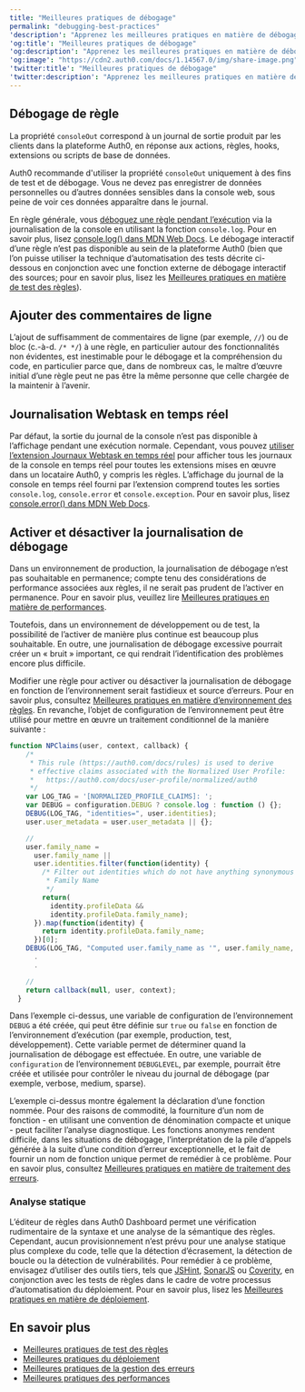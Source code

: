 ```yaml
---
title: "Meilleures pratiques de débogage"
permalink: "debugging-best-practices"
'description': "Apprenez les meilleures pratiques en matière de débogage."
'og:title': "Meilleures pratiques de débogage"
'og:description': "Apprenez les meilleures pratiques en matière de débogage."
'og:image': "https://cdn2.auth0.com/docs/1.14567.0/img/share-image.png"
'twitter:title': "Meilleures pratiques de débogage"
'twitter:description': "Apprenez les meilleures pratiques en matière de débogage."
---
```


## Débogage de règle

<Warning>

La propriété `consoleOut` correspond à un journal de sortie produit par les clients dans la plateforme Auth0, en réponse aux actions, règles, hooks, extensions ou scripts de base de données.

Auth0 recommande d'utiliser la propriété `consoleOut` uniquement à des fins de test et de débogage. Vous ne devez pas enregistrer de données personnelles ou d’autres données sensibles dans la console web, sous peine de voir ces données apparaître dans le journal.

</Warning>

En règle générale, vous [déboguez une règle pendant l’exécution](/docs/fr-ca/customize/rules/debug-rules) via la journalisation de la console en utilisant la fonction `console.log`. Pour en savoir plus, lisez [console.log() dans MDN Web Docs](https://developer.mozilla.org/en-US/docs/Web/API/Console/log). Le débogage interactif d’une règle n’est pas disponible au sein de la plateforme Auth0 (bien que l’on puisse utiliser la technique d’automatisation des tests décrite ci-dessous en conjonction avec une fonction externe de débogage interactif des sources; pour en savoir plus, lisez les [Meilleures pratiques en matière de test des règles](/docs/fr-ca/rules-best-practices/rules-testing-best-practices)).

## Ajouter des commentaires de ligne

L’ajout de suffisamment de commentaires de ligne (par exemple, `//`) ou de bloc (c.-à-d. `/* */`) à une règle, en particulier autour des fonctionnalités non évidentes, est inestimable pour le débogage et la compréhension du code, en particulier parce que, dans de nombreux cas, le maître d’œuvre initial d’une règle peut ne pas être la même personne que celle chargée de la maintenir à l’avenir.

## Journalisation Webtask en temps réel

Par défaut, la sortie du journal de la console n’est pas disponible à l’affichage pendant une exécution normale. Cependant, vous pouvez [utiliser l’extension Journaux Webtask en temps réel](/docs/fr-ca/customize/extensions/real-time-webtask-logs) pour afficher tous les journaux de la console en temps réel pour toutes les extensions mises en œuvre dans un locataire Auth0, y compris les règles. L’affichage du journal de la console en temps réel fourni par l’extension comprend toutes les sorties `console.log`, `console.error` et `console.exception`. Pour en savoir plus, lisez [console.error() dans MDN Web Docs](https://developer.mozilla.org/en-US/docs/Web/API/Console/error).

## Activer et désactiver la journalisation de débogage

Dans un environnement de production, la journalisation de débogage n’est pas souhaitable en permanence; compte tenu des considérations de performance associées aux règles, il ne serait pas prudent de l’activer en permanence. Pour en savoir plus, veuillez lire [Meilleures pratiques en matière de performances](/docs/fr-ca/troubleshoot/performance-best-practices).

Toutefois, dans un environnement de développement ou de test, la possibilité de l’activer de manière plus continue est beaucoup plus souhaitable. En outre, une journalisation de débogage excessive pourrait créer un « bruit » important, ce qui rendrait l’identification des problèmes encore plus difficile.

Modifier une règle pour activer ou désactiver la journalisation de débogage en fonction de l’environnement serait fastidieux et source d’erreurs. Pour en savoir plus, consultez [Meilleures pratiques en matière d’environnement des règles](/docs/fr-ca/rules-best-practices/rules-environment-best-practices). En revanche, l’objet de configuration de l’environnement peut être utilisé pour mettre en œuvre un traitement conditionnel de la manière suivante :

```js lines expandable
function NPClaims(user, context, callback) {
    /*
     * This rule (https://auth0.com/docs/rules) is used to derive
     * effective claims associated with the Normalized User Profile:
     *   https://auth0.com/docs/user-profile/normalized/auth0
     */
    var LOG_TAG = '[NORMALIZED_PROFILE_CLAIMS]: ';
    var DEBUG = configuration.DEBUG ? console.log : function () {};
    DEBUG(LOG_TAG, "identities=", user.identities);
    user.user_metadata = user.user_metadata || {};

    //
    user.family_name =
      user.family_name ||
      user.identities.filter(function(identity) {
        /* Filter out identities which do not have anything synonymous with
         * Family Name
         */
        return(
          identity.profileData &&
          identity.profileData.family_name);
      }).map(function(identity) {
        return identity.profileData.family_name;
      })[0];
    DEBUG(LOG_TAG, "Computed user.family_name as '", user.family_name, "'");
      .
      .

    //
    return callback(null, user, context);
  }
```

Dans l’exemple ci-dessus, une variable de configuration de l’environnement `DEBUG` a été créée, qui peut être définie sur `true` ou `false` en fonction de l’environnement d’exécution (par exemple, production, test, développement). Cette variable permet de déterminer quand la journalisation de débogage est effectuée. En outre, une variable de `configuration` de l’environnement `DEBUGLEVEL`, par exemple, pourrait être créée et utilisée pour contrôler le niveau du journal de débogage (par exemple, verbose, medium, sparse).

L’exemple ci-dessus montre également la déclaration d’une fonction nommée. Pour des raisons de commodité, la fourniture d’un nom de fonction - en utilisant une convention de dénomination compacte et unique - peut faciliter l’analyse diagnostique. Les fonctions anonymes rendent difficile, dans les situations de débogage, l’interprétation de la pile d’appels générée à la suite d’une condition d’erreur exceptionnelle, et le fait de fournir un nom de fonction unique permet de remédier à ce problème. Pour en savoir plus, consultez [Meilleures pratiques en matière de traitement des erreurs](/docs/fr-ca/troubleshoot/error-handling-best-practices).

### Analyse statique

L’éditeur de règles dans <Tooltip href="/docs/docs/fr-ca/glossary?term=auth0-dashboard" tip="Auth0 Dashboard
Principal produit d’Auth0 pour configurer vos services." cta="Voir le glossaire">Auth0 Dashboard</Tooltip> permet une vérification rudimentaire de la syntaxe et une analyse de la sémantique des règles. Cependant, aucun provisionnement n’est prévu pour une analyse statique plus complexe du code, telle que la détection d’écrasement, la détection de boucle ou la détection de vulnérabilités. Pour remédier à ce problème, envisagez d’utiliser des outils tiers, tels que [JSHint](https://jshint.com/about/), [SonarJS](https://www.sonarsource.com/products/codeanalyzers/sonarjs.html) ou [Coverity](https://www.synopsys.com/software-integrity/security-testing/static-analysis-sast.html), en conjonction avec les tests de règles dans le cadre de votre processus d’automatisation du déploiement. Pour en savoir plus, lisez les [Meilleures pratiques en matière de déploiement](/docs/fr-ca/deploy-monitor/deployment-best-practices).

## En savoir plus

* [Meilleures pratiques de test des règles](/docs/fr-ca/rules-best-practices/rules-testing-best-practices)
* [Meilleures pratiques du déploiement](/docs/fr-ca/deploy-monitor/deployment-best-practices)
* [Meilleures pratiques de la gestion des erreurs](/docs/fr-ca/troubleshoot/error-handling-best-practices)
* [Meilleures pratiques des performances](/docs/fr-ca/troubleshoot/performance-best-practices)